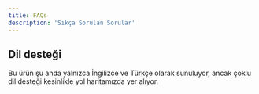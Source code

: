 ```yaml
---
title: FAQs
description: 'Sıkça Sorulan Sorular'
---
```


## Dil desteği

Bu ürün şu anda yalnızca İngilizce ve Türkçe olarak sunuluyor, ancak çoklu dil desteği kesinlikle yol haritamızda yer alıyor. 



